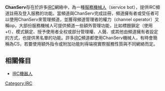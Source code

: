 {{noteTA|G1=IT}}
{{unreferenced|time=2012-03-03T18:53:47+00:00}}
'''ChanServ'''存在於許多[[IRC|IRC]]網絡中，為一種[[服務機械人|服務機械人]]（service bot），提供IRC頻道註冊及登入服務的功能。當頻道與ChanServ完成註冊，頻道擁有者或受任者可以使用ChanServ來管理頻道，並獲得頻道管理者的權力（channel operator）又稱op，大部份服務機械人可提供頻道一些額外管理功能，比如標題鎖定（使用+t）、模式鎖定、授予使用者全权或部分管理權、人聲、或其他由頻道擁有者設定的方式，也提供黑名單的功能。許多[[IRC|IRC]]頻道都使用ChanServ機械人，有時會簡稱為CS，若要使用額外指令或附加功能則得端視實際服務性質與不同網絡而定。

==相關條目==
* [[IRC機器人|IRC機器人]]

{{网络小作品}}
[[Category:IRC|Category:IRC]]